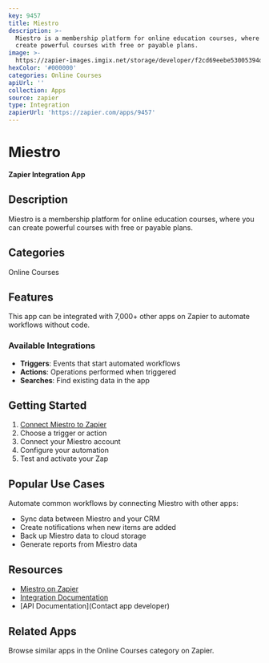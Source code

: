 ```yaml
---
key: 9457
title: Miestro
description: >-
  Miestro is a membership platform for online education courses, where you can
  create powerful courses with free or payable plans.
image: >-
  https://zapier-images.imgix.net/storage/developer/f2cd69eebe53005394d48684d85393c0.png?auto=format%2Ccompress&ixlib=python-3.0.0&q=50
hexColor: '#000000'
categories: Online Courses
apiUrl: ''
collection: Apps
source: zapier
type: Integration
zapierUrl: 'https://zapier.com/apps/9457'
---
```

# Miestro

**Zapier Integration App**

## Description

Miestro is a membership platform for online education courses, where you can create powerful courses with free or payable plans.

## Categories

Online Courses

## Features

This app can be integrated with 7,000+ other apps on Zapier to automate workflows without code.

### Available Integrations

- **Triggers**: Events that start automated workflows
- **Actions**: Operations performed when triggered
- **Searches**: Find existing data in the app

## Getting Started

1. [Connect Miestro to Zapier](https://zapier.com/apps/9457)
2. Choose a trigger or action
3. Connect your Miestro account
4. Configure your automation
5. Test and activate your Zap

## Popular Use Cases

Automate common workflows by connecting Miestro with other apps:

- Sync data between Miestro and your CRM
- Create notifications when new items are added
- Back up Miestro data to cloud storage
- Generate reports from Miestro data

## Resources

- [Miestro on Zapier](https://zapier.com/apps/9457)
- [Integration Documentation](https://zapier.com/apps/9457/integrations)
- [API Documentation](Contact app developer)

## Related Apps

Browse similar apps in the Online Courses category on Zapier.
